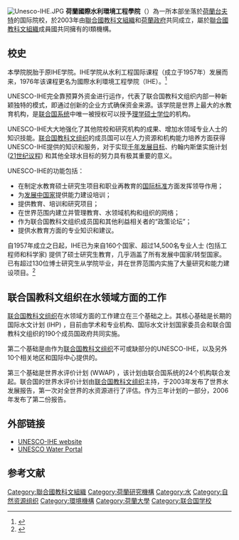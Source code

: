 [[File:Unesco-IHE.JPG|thumb]]
'''荷蘭國際水利環境工程學院'''（{{lang-en|UNESCO-IHE}}）為一所本部坐落於[[荷蘭|荷蘭]][[台夫特|台夫特]]的国际院校，於2003年由[[聯合國教科文組織|聯合國教科文組織]]和[[荷蘭政府|荷蘭政府]]共同成立，屬於[[聯合國教科文組織|聯合國教科文組織]]成員國共同擁有的I類機構。

==校史==
本學院脱胎于原IHE学院。IHE学院从水利工程国际课程（成立于1957年）发展而来，1976年该课程更名为國際水利環境工程學院（IHE）。<ref>{{Cite web |url=http://www.unesco-ihe.org/about-unesco-ihe |title=about unesco-ihe |accessdate=2014-02-12 |archive-date=2014-02-07 |archive-url=https://web.archive.org/web/20140207234142/http://unesco-ihe.org/about-unesco-ihe |dead-url=yes }}</ref>

UNESCO-IHE完全靠预算外资金进行运作，代表了联合国教科文组织内部一种新颖独特的模式，即通过创新的企业方式确保资金来源。该学院是世界上最大的水教育机构，是[[联合国系统|联合国系统]]中唯一被授权可以授予[[理学硕士|理学硕士]][[学位|学位]]的机构。

UNESCO-IHE大大地强化了其他院校和研究机构的成果、增加水领域专业人士的知识技能。[[联合国教科文组织|联合国教科文组织]]的成员国可以在人力资源和机构能力培养方面获得UNESCO-IHE提供的知识和服务，对于实现[[千年发展目标|千年发展目标]]、约翰内斯堡实施计划 ([[21世纪议程|21世纪议程]]) 和其他全球水目标的努力具有极其重要的意义。

UNESCO-IHE的功能包括：
* 在制定水教育硕士研究生项目和职业再教育的[[国际标准|国际标准]]方面发挥领导作用；
* 为[[发展中国家|发展中国家]]提供能力建设培训；
* 提供教育、培训和研究项目；
* 在世界范围内建立并管理教育、水领域机构和组织的网络；
* 作为联合国教科文组织成员国和其他利益相关者的“政策论坛”；
* 提供水教育方面的专业知识和建议。

自1957年成立之日起，IHE已为来自160个国家、超过14,500名专业人士 (包括工程师和科学家) 提供了硕士研究生教育，几乎涵盖了所有发展中国家/转型国家。已有超过130位博士研究生从学院毕业，并在世界范围内实施了大量研究和能力建设项目。<ref>{{cite web | url=http://www.unesco-ihe.org/history | title=History of UNESCO-IHE | accessdate=2014-02-12 | archive-date=2014-02-07 | archive-url=https://web.archive.org/web/20140207234204/http://unesco-ihe.org/history | dead-url=yes }}</ref>

== 联合国教科文组织在水领域方面的工作 ==
[[联合国教科文组织|联合国教科文组织]]在水领域方面的工作建立在三个基础之上。其核心基础是长期的国际水文计划 (IHP) ，目前由学术和专业机构、国际水文计划国家委员会和联合国教科文组织的190个成员国政府共同实施。

第二个基础是由作为[[联合国教科文组织|联合国教科文组织]]不可或缺部分的UNESCO-IHE，以及另外10个相关地区和国际中心提供的。

第三个基础是世界水评价计划 (WWAP) ，该计划由联合国系统的24个机构联合发起。联合国的世界水评价计划由[[联合国教科文组织|联合国教科文组织]]主持，于2003年发布了世界水发展报告，第一次对全世界的水资源进行了评估。作为三年计划的一部分，2006年发布了第二份报告。

== 外部链接 ==
* [http://www.unesco-ihe.org UNESCO-IHE website] {{Wayback|url=http://www.unesco-ihe.org/ |date=20070804223956 }}
* [http://www.unesco.org/water UNESCO Water Portal] {{Wayback|url=http://www.unesco.org/water |date=20100217080541 }}

== 参考文献 ==
<div class="references-small">
<references />
</div>

{{coord|52|00|31|N|4|21|25|E|display=title|region:NL_source:nlwiki}}

[[Category:聯合國教科文組織|Category:聯合國教科文組織]]
[[Category:荷蘭研究機構|Category:荷蘭研究機構]]
[[Category:水|Category:水]]
[[Category:自然资源组织|Category:自然资源组织]]
[[Category:環境機構|Category:環境機構]]
[[Category:荷蘭大學|Category:荷蘭大學]]
[[Category:联合国学校|Category:联合国学校]]
